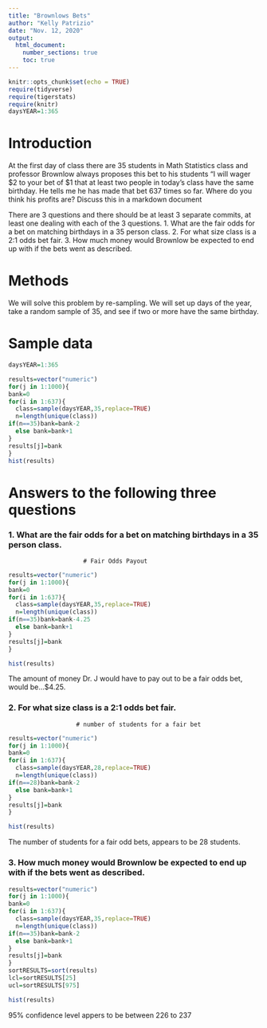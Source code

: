 ```yaml
---
title: "Brownlows Bets"
author: "Kelly Patrizio"
date: "Nov. 12, 2020"
output: 
  html_document:
    number_sections: true
    toc: true
---
```


```r
knitr::opts_chunk$set(echo = TRUE)
require(tidyverse)
require(tigerstats)
require(knitr)
daysYEAR=1:365
```

<!-- We recommend you use git branches -- create a separate branch for each major section i.e. Introduction, Methods, Results, Inferential Results, and Discussion and Conclusions - leave the YAML block untouched until the final merge where you put in your own name !-->

# Introduction

<!--In this section you explain what you are trying to show.  Where did the data come from?  What is the research or other question you are trying to answer?!-->

 At the first day of class there are 35 students in Math Statistics class and professor Brownlow always proposes this bet to his students "I will wager $2 to your bet of $1 that at least two people in today's class have  the same birthday.  He tells me he has made that bet 637 times so far. Where do you think his profits are? Discuss this in a markdown document
 
There are 3 questions and there should be at least 3 separate commits, at least one dealing with each of the 3 questions.
1. What are the fair odds for a bet on matching birthdays in a 35 person class.
2. For what size class is a 2:1 odds bet fair.
3. How much money would Brownlow be expected to end up with if the bets went as described. 

# Methods

<!--Decide on your methods:  In this section explain the approach you will take to attack the issue --- how will you decide on a likely estimate of professor Brownlow's earnings or losses after 637 bets. Also explain how you construct a 95% confidence interval about your estimate of his winnings !-->

<!--Explain and display the results of your method of coming up with the estimate of professor Brownlow's betting profits!-->


<!--Explain and display your method of coming up with a 95% confidence interval of  professor Brownlows winnings (or losings)-->

We will solve this problem by re-sampling. We will set up days of the year, take a random sample of 35,  and see if two or more have the same birthday. 

# Sample data

```r
daysYEAR=1:365
```



```r
results=vector("numeric")
for(j in 1:1000){
bank=0
for(i in 1:637){
  class=sample(daysYEAR,35,replace=TRUE)
  n=length(unique(class))
if(n==35)bank=bank-2
  else bank=bank+1
}
results[j]=bank
}
hist(results)
```

# Answers to the following three questions

### 1. What are the fair odds for a bet on matching birthdays in a 35 person class.
                         
                         # Fair Odds Payout

```r
results=vector("numeric")
for(j in 1:1000){
bank=0
for(i in 1:637){
  class=sample(daysYEAR,35,replace=TRUE)
  n=length(unique(class))
if(n==35)bank=bank-4.25
  else bank=bank+1
}
results[j]=bank
}

hist(results)
```

The amount of money Dr. J would have to pay out to be a fair odds bet, 
would be...$4.25. 


### 2. For what size class is a 2:1 odds bet fair.

                       # number of students for a fair bet

```r
results=vector("numeric")
for(j in 1:1000){
bank=0
for(i in 1:637){
  class=sample(daysYEAR,28,replace=TRUE)
  n=length(unique(class))
if(n==28)bank=bank-2
  else bank=bank+1
}
results[j]=bank
}

hist(results)
```

The number of students for a fair odd bets, appears to be 28 students.


### 3. How much money would Brownlow be expected to end up with if the bets went as described. 

                

```r
results=vector("numeric")
for(j in 1:1000){
bank=0
for(i in 1:637){
  class=sample(daysYEAR,35,replace=TRUE)
  n=length(unique(class))
if(n==35)bank=bank-2
  else bank=bank+1
}
results[j]=bank
}
sortRESULTS=sort(results)
lcl=sortRESULTS[25]
ucl=sortRESULTS[975]

hist(results)
```

95% confidence level appers to be between 226 to 237
 











